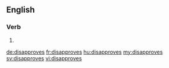 ==English==

===Verb===
{{head|en}}

# {{en-third-person singular of|disapprove}}

[[de:disapproves]]
[[fr:disapproves]]
[[hu:disapproves]]
[[my:disapproves]]
[[sv:disapproves]]
[[vi:disapproves]]